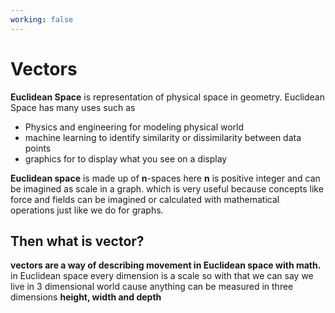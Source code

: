 ```yaml
---
working: false
---
```


# Vectors
**Euclidean Space** is representation of physical space in geometry. Euclidean Space has many uses such as
* Physics and engineering for modeling physical world 
* machine learning to identify similarity or dissimilarity between data points 
* graphics for to display what you see on a display

**Euclidean space** is made up of **n**-spaces here **n** is positive integer and can be imagined as scale in a graph. which is very useful because concepts like force and fields can be imagined or calculated with mathematical operations just like we do for graphs.

## Then what is vector?
**vectors are a way of describing movement in Euclidean space with math.**
in Euclidean space every dimension is a scale so with that we can say we live in 3 dimensional world cause anything can be measured in three dimensions **height, width and depth**